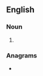==English==

===Noun===
{{head|en|noun plural form}}

# {{plural of|adieu|lang=en}}

===Anagrams===
* {{anagrams|en|aduise}}